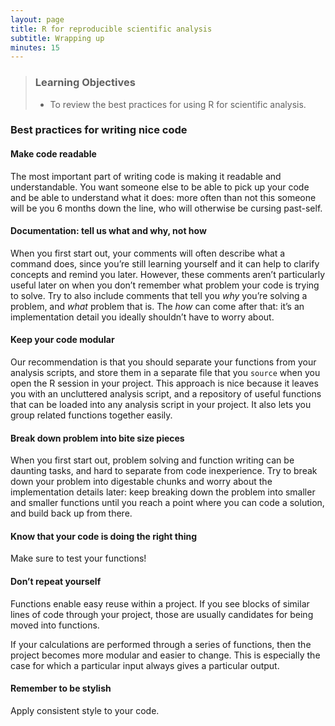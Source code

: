 ```yaml
---
layout: page
title: R for reproducible scientific analysis
subtitle: Wrapping up
minutes: 15
---
```


> ### Learning Objectives {.objectives}
>
> * To review the best practices for using R for 
>   scientific analysis.
>

### Best practices for writing nice code

#### Make code readable 

The most important part of writing code is making it readable and understandable.
You want someone else to be able to pick up your code and be able to understand 
what it does: more often than not this someone will be you 6 months down the line,
who will otherwise be cursing past-self.

#### Documentation: tell us what and why, not how

When you first start out, your comments will often describe what a command does,
since you're still learning yourself and it can help to clarify concepts and 
remind you later. However, these comments aren't particularly useful later on
when you don't remember what problem your code is trying to solve. Try to also 
include comments that tell you *why* you're solving a problem, and *what* problem
that is. The *how* can come after that: it's an implementation detail you ideally
shouldn't have to worry about.

#### Keep your code modular

Our recommendation is that you should separate your functions from your analysis
scripts, and store them in a separate file that you `source` when you open the R
session in your project. This approach is nice because it leaves you with an 
uncluttered analysis script, and a repository of useful functions that can be 
loaded into any analysis script in your project. It also lets you group related 
functions together easily.

#### Break down problem into bite size pieces

When you first start out, problem solving and function writing can be daunting
tasks, and hard to separate from code inexperience. Try to break down your
problem into digestable chunks and worry about the implementation details later:
keep breaking down the problem into smaller and smaller functions until you 
reach a point where you can code a solution, and build back up from there.

#### Know that your code is doing the right thing

Make sure to test your functions!

#### Don't repeat yourself

Functions enable easy reuse within a project. If you see blocks of similar
lines of code through your project, those are usually candidates for being
moved into functions.

If your calculations are performed through a series of functions, then the
project becomes more modular and easier to change. This is especially the case
for which a particular input always gives a particular output.

#### Remember to be stylish

Apply consistent style to your code.


